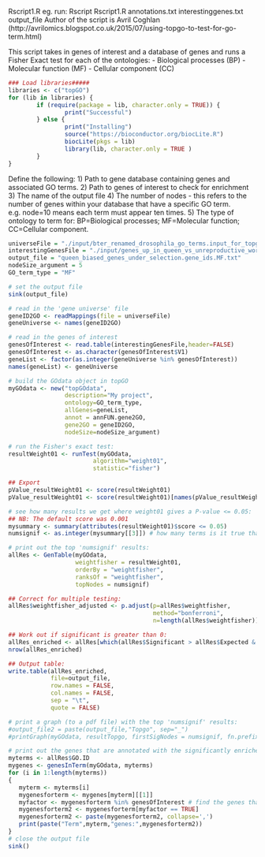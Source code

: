 

Rscript1.R
eg. run:
Rscript Rscript1.R annotations.txt interestinggenes.txt output_file
Author of the script is Avril Coghlan (http://avrilomics.blogspot.co.uk/2015/07/using-topgo-to-test-for-go-term.html)

This script takes in genes of interest and a database of genes and runs a Fisher Exact test for each of the ontologies:
- Biological processes (BP)
- Molecular function (MF)
- Cellular component (CC)

```r
### Load libraries#####
libraries <- c("topGO")
for (lib in libraries) {
        if (require(package = lib, character.only = TRUE)) {
                print("Successful")
        } else {
                print("Installing")
                source("https://bioconductor.org/biocLite.R")
                biocLite(pkgs = lib)
                library(lib, character.only = TRUE )
        }
}
```


Define the following:
1) Path to gene database containing genes and associated GO terms. 
2) Path to genes of interest to check for enrichment
3) The name of the output file
4) The number of nodes - this refers to the number of genes within your database that have a specific GO term. e.g. node=10 means each term must appear ten times. 
5) The type of ontology to term for: BP=Biological processes; MF=Molecular function; CC=Cellular component. 

```r
universeFile = "./input/bter_renamed_drosophila_go_terms.input_for_topgo.txt"
interestingGenesFile = "./input/genes_up_in_queen_vs_unreproductive_worker.under_selection.txt"
output_file = "queen_biased_genes_under_selection.gene_ids.MF.txt"
nodeSize_argument = 5
GO_term_type = "MF"

# set the output file
sink(output_file)
```


```r
# read in the 'gene universe' file
geneID2GO <- readMappings(file = universeFile)
geneUniverse <- names(geneID2GO)

# read in the genes of interest
genesOfInterest <- read.table(interestingGenesFile,header=FALSE)
genesOfInterest <- as.character(genesOfInterest$V1)
geneList <- factor(as.integer(geneUniverse %in% genesOfInterest))
names(geneList) <- geneUniverse

# build the GOdata object in topGO
myGOdata <- new("topGOdata", 
                description="My project", 
                ontology=GO_term_type, 
                allGenes=geneList,  
                annot = annFUN.gene2GO, 
                gene2GO = geneID2GO, 
                nodeSize=nodeSize_argument)

# run the Fisher's exact test:
resultWeight01 <- runTest(myGOdata, 
                        algorithm="weight01", 
                        statistic="fisher")

## Export
pValue_resultWeight01 <- score(resultWeight01)
pValue_resultWeight01 <- score(resultWeight01)[names(pValue_resultWeight01)]

# see how many results we get where weight01 gives a P-value <= 0.05:
## NB: The default score was 0.001
mysummary <- summary(attributes(resultWeight01)$score <= 0.05)
numsignif <- as.integer(mysummary[[3]]) # how many terms is it true that P <= 0.05

# print out the top 'numsignif' results:
allRes <- GenTable(myGOdata, 
                   weightfisher = resultWeight01, 
                   orderBy = "weightfisher", 
                   ranksOf = "weightfisher", 
                   topNodes = numsignif)

## Correct for multiple testing:
allRes$weightfisher_adjusted <- p.adjust(p=allRes$weightfisher,
                                         method="bonferroni",
                                         n=length(allRes$weightfisher))

## Work out if significant is greater than 0:
allRes_enriched <- allRes[which(allRes$Significant > allRes$Expected & allRes$Expected > 1), ]
nrow(allRes_enriched)

## Output table:
write.table(allRes_enriched, 
            file=output_file, 
            row.names = FALSE, 
            col.names = FALSE, 
            sep = "\t",
            quote = FALSE)

```




```r
# print a graph (to a pdf file) with the top 'numsignif' results:
#output_file2 = paste(output_file,"Topgo", sep="_")
#printGraph(myGOdata, resultTopgo, firstSigNodes = numsignif, fn.prefix = output_file2, useInfo = "all", pdfSW = TRUE)

# print out the genes that are annotated with the significantly enriched GO terms:
myterms <- allRes$GO.ID
mygenes <- genesInTerm(myGOdata, myterms)
for (i in 1:length(myterms))
{
   myterm <- myterms[i]
   mygenesforterm <- mygenes[myterm][[1]]
   myfactor <- mygenesforterm %in% genesOfInterest # find the genes that are in the list of genes of interest
   mygenesforterm2 <- mygenesforterm[myfactor == TRUE]
   mygenesforterm2 <- paste(mygenesforterm2, collapse=',')
   print(paste("Term",myterm,"genes:",mygenesforterm2))
}
# close the output file
sink()
```
